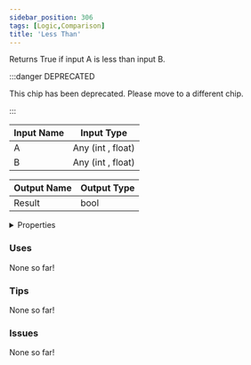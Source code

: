 ```yaml
---
sidebar_position: 306
tags: [Logic,Comparison]
title: 'Less Than'
---
```


Returns True if input A is less than input B.

:::danger DEPRECATED

This chip has been deprecated. Please move to a different chip.

:::


<EsbSvg />

| Input Name | Input Type |
|-----------|-----------|
| A | Any (int , float) |
| B | Any (int , float) |

| Output Name | Output Type |
|-----------|-----------|
| Result | bool |


<details>
  <summary>Properties</summary>
  <div>
    <div>
    <table>
      <thead>
        <tr>
          <th>Is beta required?</th>
          <th>❌</th>
        </tr>
        <tr>
          <th>Is this chip a trolling risk?</th>
          <th>❌</th>
        </tr>
        <tr>
          <th>Is this chip a role assignment risk?</th>
          <th>❌</th>
        </tr>
        <tr>
          <th>Chip UUID</th>
          <th>7e58b3f4-2694-4ced-b3a8-0fe23f48f60f</th>
        </tr>
      </thead>
    </table>
    </div>
  </div>
</details>

### Uses

None so far!

### Tips

None so far!

### Issues

None so far!